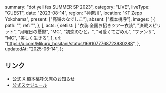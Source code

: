   summary: "dot yell fes SUMMER SP 2023",
  category: "LIVE",
  liveType: "GUEST",
  date: "2023-08-14",
  region: "神奈川",
  location: "KT Zepp Yokohama",
  present: ["高嶺のなでしこ"],
  absent: ["橋本桃呼"],
  images: [
    {
      path: "",
      ref: "",
    },
  ],
  acts: {
    setlist: [
      "衣装:全国お招きツアー衣装",
      "決戦スピリット",
      "月曜日の憂鬱",
      "MC",
      "初恋のひと。",
      "可愛くてごめん",
      "ファンサ",
      "MC",
      "美しく生きろ",
    ],
    url: "https://x.com/Mikuru_hositani/status/1691077768723980288",
  },
  updatedAt: "2025-06-14",
};

## リンク

- [公式 X 橋本桃呼欠席のお知らせ](https://x.com/takanenofficial/status/1691009035401867265)
- [公式スケジュール](https://takanenonadeshiko.jp/?p=1230)

